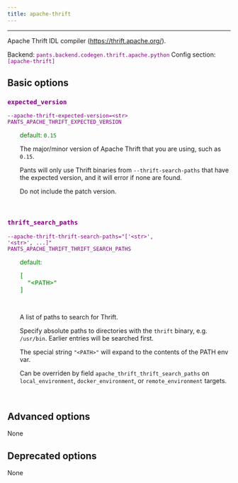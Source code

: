 ```yaml
---
title: apache-thrift
---
```


---

Apache Thrift IDL compiler (https://thrift.apache.org/).

Backend: <span style="color: purple"><code>pants.backend.codegen.thrift.apache.python</code></span>
Config section: <span style="color: purple"><code>[apache-thrift]</code></span>

## Basic options

<div style="color: purple">

### `expected_version`

  <code>--apache-thrift-expected-version=&lt;str&gt;</code><br>
  <code>PANTS_APACHE_THRIFT_EXPECTED_VERSION</code><br>
</div>
<div style="padding-left: 2em;">
<span style="color: green">default: <code>0.15</code></span>

<br>

The major/minor version of Apache Thrift that you are using, such as `0.15`.

Pants will only use Thrift binaries from `--thrift-search-paths` that have the expected version, and it will error if none are found.

Do not include the patch version.

</div>
<br>

<div style="color: purple">

### `thrift_search_paths`

  <code>--apache-thrift-thrift-search-paths=&quot;['&lt;str&gt;', '&lt;str&gt;', ...]&quot;</code><br>
  <code>PANTS_APACHE_THRIFT_THRIFT_SEARCH_PATHS</code><br>
</div>
<div style="padding-left: 2em;">
<span style="color: green">default: <pre>[
  "&lt;PATH&gt;"
]</pre></span>

<br>

A list of paths to search for Thrift.

Specify absolute paths to directories with the `thrift` binary, e.g. `/usr/bin`. Earlier entries will be searched first.

The special string `"<PATH>"` will expand to the contents of the PATH env var.

Can be overriden by field `apache_thrift_thrift_search_paths` on `local_environment`, `docker_environment`, or `remote_environment` targets.

</div>
<br>

## Advanced options

None

## Deprecated options

None
